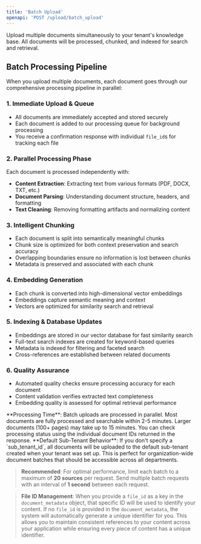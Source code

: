 ```yaml
---
title: 'Batch Upload'
openapi: 'POST /upload/batch_upload'
---
```


Upload multiple documents simultaneously to your tenant's knowledge base. All documents will be processed, chunked, and indexed for search and retrieval.

## Batch Processing Pipeline

When you upload multiple documents, each document goes through our comprehensive processing pipeline in parallel:

### 1. **Immediate Upload & Queue**
- All documents are immediately accepted and stored securely
- Each document is added to our processing queue for background processing
- You receive a confirmation response with individual `file_id`s for tracking each file

### 2. **Parallel Processing Phase**
Each document is processed independently with:
- **Content Extraction**: Extracting text from various formats (PDF, DOCX, TXT, etc.)
- **Document Parsing**: Understanding document structure, headers, and formatting
- **Text Cleaning**: Removing formatting artifacts and normalizing content

### 3. **Intelligent Chunking**
- Each document is split into semantically meaningful chunks
- Chunk size is optimized for both context preservation and search accuracy
- Overlapping boundaries ensure no information is lost between chunks
- Metadata is preserved and associated with each chunk

### 4. **Embedding Generation**
- Each chunk is converted into high-dimensional vector embeddings
- Embeddings capture semantic meaning and context
- Vectors are optimized for similarity search and retrieval

### 5. **Indexing & Database Updates**
- Embeddings are stored in our vector database for fast similarity search
- Full-text search indexes are created for keyword-based queries
- Metadata is indexed for filtering and faceted search
- Cross-references are established between related documents

### 6. **Quality Assurance**
- Automated quality checks ensure processing accuracy for each document
- Content validation verifies extracted text completeness
- Embedding quality is assessed for optimal retrieval performance

<Note>
**Processing Time**: Batch uploads are processed in parallel. Most documents are fully processed and searchable within 2-5 minutes. Larger documents (100+ pages) may take up to 15 minutes. You can check processing status using the individual document IDs returned in the response.
</Note>

<Note>
**Default Sub-Tenant Behavior**: If you don't specify a `sub_tenant_id`, all documents will be uploaded to the default sub-tenant created when your tenant was set up. This is perfect for organization-wide document batches that should be accessible across all departments.
</Note>

> **Recommended**: For optimal performance, limit each batch to a maximum of **20 sources** per request. Send multiple batch requests with an interval of **1 second** between each request.

> **File ID Management**: When you provide a `file_id` as a key in the `document_metadata` object, that specific ID will be used to identify your content. If no `file_id` is provided in the `document_metadata`, the system will automatically generate a unique identifier for you. This allows you to maintain consistent references to your content across your application while ensuring every piece of content has a unique identifier.
